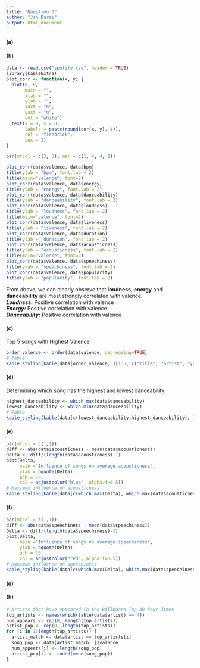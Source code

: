 ```yaml
---
title: "Question 3"
author: "Jin Barai"
output: html_document
---
```

#### (a)

#### (b)
```r
data <- read.csv("spotify.csv", header = TRUE)
library(kableExtra)
plot_corr <- function(x, y) {
  plot(0, 0,
       main = "",
       xlab = "",
       ylab = "",
       xaxt = "n",
       yaxt = "n",
       col = "white")
  text(x = 0, y = 0,
       labels = paste(round(cor(x, y), 4)),
       col = "firebrick",
       cex = 2)
}

par(mfcol = c(3, 3), mar = c(1, 4, 4, 1))

plot_corr(data$valence, data$bpm)
title(ylab = "bpm", font.lab = 2)
title(main="valence", font=2)
plot_corr(data$valence, data$energy)
title(ylab = "energy", font.lab = 2)
plot_corr(data$valence, data$danceability)
title(ylab = "danceability", font.lab = 2)
plot_corr(data$valence, data$loudness)
title(ylab = "loudness", font.lab = 2)
title(main="valence", font=2)
plot_corr(data$valence, data$liveness)
title(ylab = "liveness", font.lab = 2)
plot_corr(data$valence, data$duration)
title(ylab = "duration", font.lab = 2)
plot_corr(data$valence, data$acousticness)
title(ylab = "acousticness", font.lab = 2)
title(main="valence", font=2)
plot_corr(data$valence, data$speechiness)
title(ylab = "speechiness", font.lab = 2)
plot_corr(data$valence, data$popularity)
title(ylab = "popularity", font.lab = 2)
```

From above, we can clearly observe that **loudness**, **energy** and **danceability** are most strongly correlated with valence. 
\
***Loudness:*** Positive correlation with valence
\
***Energy:*** Positive correlation with valence
\
***Danceability:*** Positive correlation with valence

#### (c)
Top 5 songs with Highest Valence
```r
order_valence <- order(data$valence, decreasing=TRUE)
# Table
kable_styling(kable(data[order_valence, ][1:5, c("title", "artist", "year","valence")]))
```

#### (d)
Determining which song has the highest and lowest danceability
```r
highest_danceability <- which.max(data$danceability)
lowest_danceability <- which.min(data$danceability)
# Table
kable_styling(kable(data[c(lowest_danceability,highest_danceability), ][c("title","artist","year","danceability")]))
```

#### (e)
```r
par(mfcol = c(1,1))
diff <- abs(data$acousticness - mean(data$acousticness))
Delta <- diff/(length(data$acousticness)-1)
plot(Delta, 
     main ="Influence of songs on average acousticness",
     ylab = bquote(Delta),
     pch = 16,
     col = adjustcolor("blue", alpha.f=0.5))
# Maximum influence on acousticness
kable_styling(kable(data[c(which.max(Delta), which.max(data$acousticness)), c("title", "artist", "acousticness")]))
```


#### (f)
```r
par(mfcol = c(1,1))
diff <- abs(data$speechiness - mean(data$speechiness))
Delta <- diff/(length(data$speechiness)-1)
plot(Delta, 
     main ="Influence of songs on average speechiness",
     ylab = bquote(Delta),
     pch = 16,
     col = adjustcolor("red", alpha.f=0.5))
# Maximum influence on speechiness
kable_styling(kable(data[c(which.max(Delta), which.max(data$speechiness)), c("title", "artist", "speechiness")]))
```


#### (g)


#### (h)
```r
# Artists that have appeared in the Billboard Top 30 Four Times 
top_artists <- names(which(table(data$artist) == 4))
num_appears <- rep(0, length(top_artists))
artist_pop <- rep(0, length(top_artists))
for (i in 1:length(top_artists)) {
  artist_match <- data$artist == top_artists[i]
  song_pop <- data[artist_match, ]$valence
  num_appears[i] <- length(song_pop)
  artist_pop[i] <- round(mean(song_pop))
}

```
